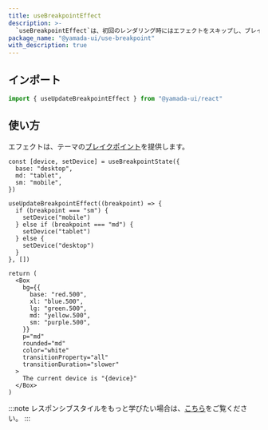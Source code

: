 ```yaml
---
title: useBreakpointEffect
description: >-
  `useBreakpointEffect`は、初回のレンダリング時にはエフェクトをスキップし、ブレイクポイントが変更されたときにエフェクトを実行するカスタムフックです。
package_name: "@yamada-ui/use-breakpoint"
with_description: true
---
```


## インポート

```ts
import { useUpdateBreakpointEffect } from "@yamada-ui/react"
```

## 使い方

エフェクトは、テーマの[ブレイクポイント](/styled-system/theming/default-theme#breakpoints)を提供します。

```tsx functional=true
const [device, setDevice] = useBreakpointState({
  base: "desktop",
  md: "tablet",
  sm: "mobile",
})

useUpdateBreakpointEffect((breakpoint) => {
  if (breakpoint === "sm") {
    setDevice("mobile")
  } else if (breakpoint === "md") {
    setDevice("tablet")
  } else {
    setDevice("desktop")
  }
}, [])

return (
  <Box
    bg={{
      base: "red.500",
      xl: "blue.500",
      lg: "green.500",
      md: "yellow.500",
      sm: "purple.500",
    }}
    p="md"
    rounded="md"
    color="white"
    transitionProperty="all"
    transitionDuration="slower"
  >
    The current device is "{device}"
  </Box>
)
```

:::note
レスポンシブスタイルをもっと学びたい場合は、[こちら](/styled-system/responsive-styles)をご覧ください。
:::
